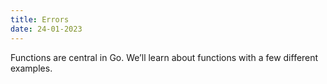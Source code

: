 ```yaml
---
title: Errors 
date: 24-01-2023
---
```


Functions are central in Go. We’ll learn about functions with a few different examples.

```go

```

```go

```


